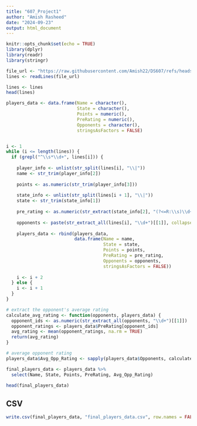 ```yaml
---
title: "607_Project1"
author: "Amish Rasheed"
date: "2024-09-23"
output: html_document
---
```


```r
knitr::opts_chunk$set(echo = TRUE)
library(dplyr)
library(readr)
library(stringr)
```


```r

file_url <- "https://raw.githubusercontent.com/Amish22/DS607/refs/heads/main/tournamentinfo.txt"
lines <- readLines(file_url)

lines <- lines
head(lines)
```


```r

players_data <- data.frame(Name = character(),
                           State = character(),
                           Points = numeric(),
                           PreRating = numeric(),
                           Opponents = character(),
                           stringsAsFactors = FALSE)


i <- 1
while (i <= length(lines)) {
  if (grepl("^\\s*\\d+", lines[i])) {
    
    player_info <- unlist(str_split(lines[i], "\\|"))
    name <- str_trim(player_info[2])
    
    points <- as.numeric(str_trim(player_info[3]))
    
    state_info <- unlist(str_split(lines[i + 1], "\\|"))
    state <- str_trim(state_info[1])
    
    pre_rating <- as.numeric(str_extract(state_info[2], "(?<=R:\\s)\\d+"))
    
    opponents <- paste(str_extract_all(lines[i], "\\d+")[[1]], collapse = " ")
    
    players_data <- rbind(players_data,
                          data.frame(Name = name,
                                     State = state,
                                     Points = points,
                                     PreRating = pre_rating,
                                     Opponents = opponents,
                                     stringsAsFactors = FALSE))
    
    i <- i + 2
  } else {
    i <- i + 1
  }
}

# extract the opponent's average rating
calculate_avg_rating <- function(opponents, players_data) {
  opponent_ids <- as.numeric(str_extract_all(opponents, "\\d+")[[1]])
  opponent_ratings <- players_data$PreRating[opponent_ids]
  avg_rating <- mean(opponent_ratings, na.rm = TRUE)
  return(avg_rating)
}

# average opponent rating
players_data$Avg_Opp_Rating <- sapply(players_data$Opponents, calculate_avg_rating, players_data = players_data)

final_players_data <- players_data %>%
  select(Name, State, Points, PreRating, Avg_Opp_Rating)

head(final_players_data)
```

## CSV

```r
write.csv(final_players_data, "final_players_data.csv", row.names = FALSE)
```
